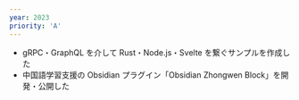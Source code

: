 ```yaml
---
year: 2023
priority: 'A'
---
```


-   gRPC・GraphQL を介して Rust・Node.js・Svelte を繋ぐサンプルを作成した
-   中国語学習支援の Obsidian プラグイン「Obsidian Zhongwen Block」を開発・公開した

